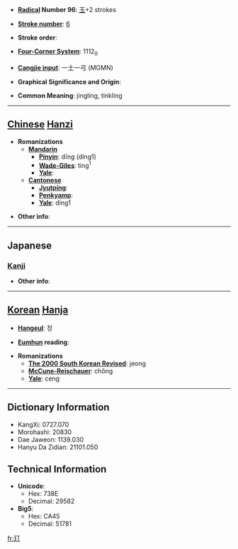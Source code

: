 * '''[[Wiktionary:Chinese radical index| Radical]] Number 96''': [[Wiktionary:Chinese radical index 玉|玉]]+2 strokes

* '''[[Wiktionary:Chinese total strokes index|Stroke number]]''': [[Wiktionary:Chinese total strokes index 6|6]]

* '''Stroke order''': 

* '''[[Wiktionary:Chinese four corner index|Four-Corner System]]''': 1112<sub>0</sub>

* '''[[Wiktionary:Chinese Cangjie index|Cangjie input]]''': 一土一弓 (MGMN)

* '''Graphical Significance and Origin''': 

* '''Common Meaning''': jingling, tinkling

----

== [[Chinese]] [[Hanzi]] ==

* '''Romanizations'''
** '''[[Mandarin]]'''
*** '''[[Pinyin]]''': dīng (ding1)
*** '''[[Wade-Giles]]''': ting<sup>1</sup>
*** '''[[Yale]]''': 
** '''[[Cantonese]]'''
*** '''[[Jyutping]]''':
*** '''[[Penkyamp]]''': 
*** '''[[Yale]]''': ding1

* '''Other info''': 

----

==Japanese==
===[[Kanji]]===
{{kanji|on readings=[[てい]] (tei), [[ちょう]] (chō), [[とう]] (tō)
|kun readings=
}}

* '''Other info''':  

----

== [[Korean]] [[Hanja]] ==

* '''[[Hangeul]]''': 정

* '''[[Eumhun]] reading''': 

* '''Romanizations'''
** '''[[The 2000 South Korean Revised Romanization|The 2000 South Korean Revised]]''': jeong
** '''[[McCune-Reischauer]]''': chŏng
** '''[[Yale]]''': ceng

----

== Dictionary Information ==

* KangXi: 0727.070
* Morohashi: 20830
* Dae Jaweon: 1139.030
* Hanyu Da Zidian: 21101.050

== Technical Information ==

* '''Unicode''':
** Hex: 738E
** Decimal: 29582
* '''Big5''':
** Hex: CA45
** Decimal: 51781

[[fr:玎]]